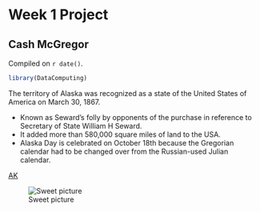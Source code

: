 # Week 1 Project  

## Cash McGregor

<!-- leave this material as is -->
Compiled on `r date()`.

```r
library(DataComputing)
```
<!-- put your content after this line -->

The territory of Alaska was recognized as a state of the United States of America on March 30, 1867.

* Known as Seward's folly by opponents of the purchase in reference to Secretary of State William H Seward.
* It added more than 580,000 square miles of land to the USA.
* Alaska Day is celebrated on October 18th because the Gregorian calendar had to be changed over from the Russian-used Julian calendar. 

[AK](http://alaska.gov/)

![Sweet picture](http://rdcnewscdn.realtor.com/wp-content/uploads/2015/07/alaska-cabin-northern-lights-1024x683.jpg)
